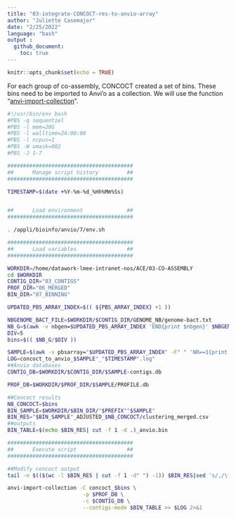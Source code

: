 ```yaml
---
title: "03-integrate-CONCOCT-res-to-anvio-array"
author: "Juliette Casemajor"
date: "2/25/2022"
language: "bash"
output :
  github_document:
    toc: true
---
```


```r
knitr::opts_chunk$set(echo = TRUE)
```

For each group of co-assembly, CONCOCT created a set of bins. These bins need to be imported to Anvi'o as a collection.
We will use the function "[anvi-import-collection](https://anvio.org/help/7/programs/anvi-import-collection/)".

```bash
#!/usr/bin/env bash
#PBS -q sequentiel
#PBS -l mem=20G
#PBS -l walltime=24:00:00
#PBS -l ncpus=1
#PBS -W umask=002
#PBS -J 1-7

########################################
##      Manage script history         ##
########################################

TIMESTAMP=$(date +%Y-%m-%d_%Hh%Mm%Ss)


##      Load environment              ##
########################################

. /appli/bioinfo/anvio/7/env.sh

########################################
##      Load variables                ##
########################################

WORKDIR=/home/datawork-lmee-intranet-nos/ACE/03-CO-ASSEMBLY
cd $WORKDIR
CONTIG_DIR="03_CONTIGS"
PROF_DIR="06_MERGED"
BIN_DIR="07_BINNING"

UPDATED_PBS_ARRAY_INDEX=$(( ${PBS_ARRAY_INDEX} +1 ))

NBGENOME_BACT_FILE=$WORKDIR/$CONTIG_DIR/GENOME_NB/genome-bact.txt
NB_G=$(awk -v nbgen=$UPDATED_PBS_ARRAY_INDEX 'END{print $nbgen}' $NBGENOME_BACT_FILE)
DIV=5
bins=$(( $NB_G/$DIV ))

SAMPLE=$(awk -v pbsarray="$UPDATED_PBS_ARRAY_INDEX" -F" " 'NR==1{print $pbsarray}' $NBGENOME_BACT_FILE)
LOG=concoct_to_anvio_$SAMPLE"_"$TIMESTAMP".log"
##Anvio databases
CONTIG_DB=$WORKDIR/$CONTIG_DIR/$SAMPLE-contigs.db

PROF_DB=$WORKDIR/$PROF_DIR/$SAMPLE/PROFILE.db

##Concoct results
NB_CONCOCT=$bins
BIN_SAMPLE=$WORKDIR/$BIN_DIR/"$PREFIX""$SAMPLE"
BIN_RES="$BIN_SAMPLE"_ADJUSTED_$NB_CONCOCT/clustering_merged.csv
##outputs
BIN_TABLE=$(echo $BIN_RES| cut -f 1 -d .)_anvio.bin

########################################
##      Execute script                ##
########################################

##Modify concoct output
tail -n $(($(wc -l $BIN_RES | cut -f 1 -d" ") -1)) $BIN_RES|sed 's/,/\t/g' |  awk '$2="concoct_"$2' | sed 's/ /\t/g' > $BIN_TABLE

anvi-import-collection -C concoct_$bins \
                        -p $PROF_DB \
                        -c $CONTIG_DB \
                        --contigs-mode $BIN_TABLE >> $LOG 2>&1
```